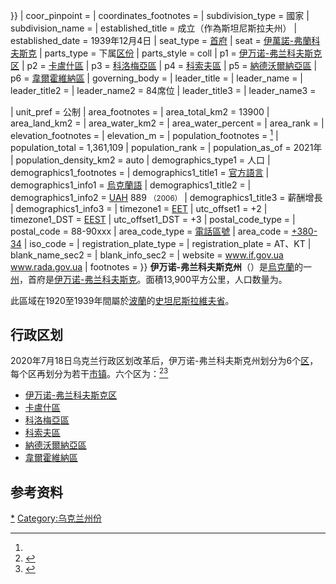 {{Expand Ukrainian}}
{{NoteTA
|1=zh-hk:伊萬諾;zh-cn:伊万诺;zh-tw:伊瓦諾;
|2=zh-hk:弗蘭科夫斯克;zh-cn:弗兰科夫斯克;zh-tw:福蘭基夫斯克;
}}
{{Infobox settlement
| name                    = 伊萬諾-弗蘭科夫斯克州
| native_name             = Івано-Франківська область
| native_name_lang        = uk
| nickname                = 
| settlement_type         = [[州_(烏克蘭)|州]]
| image_skyline           = 
| image_alt               = 
| image_caption           = 
| image_flag              = Flag_of_Ivano-Frankivsk_Oblast2.svg
| flag_alt                = 伊萬諾-弗蘭科夫斯克州州旗
| flag_size               = 105px
| image_shield            = Ivano-Frankivsk_Oblast-COA.svg
| shield_alt              = 伊萬諾-弗蘭科夫斯克州州徽
| shield_size             = 70px
| image_map               = Ivano-Frankivsk in Ukraine.svg
| mapsize                 = 
| map_alt                 = 
| map_caption             = 
| coordinates             = {{#if:|{{#invoke:Coordinates|coordinsert|{{{coordinates}}}|region:UA|type:adm1st}}}}
| coor_pinpoint           = 
| coordinates_footnotes   = 
| subdivision_type        = 國家
| subdivision_name        = {{flag|Ukraine}}
| established_title       = 成立（作為斯坦尼斯拉夫州）
| established_date        = 1939年12月4日
| seat_type               = [[首府|首府]]
| seat                    = [[伊萬諾-弗蘭科夫斯克|伊萬諾-弗蘭科夫斯克]]
| parts_type            = 下属[[区_(乌克兰)|区份]]
| parts_style           = coll
| p1                    = [[伊万诺-弗兰科夫斯克区|伊万诺-弗兰科夫斯克区]]
| p2                    = [[卡盧什區|卡盧什區]]
| p3                    = [[科洛梅亞區|科洛梅亞區]]
| p4                    = [[科索夫區|科索夫區]]
| p5                    = [[納德沃爾納亞區|納德沃爾納亞區]]
| p6                    = [[韋爾霍維納區|韋爾霍維納區]]
| governing_body        = {{link-uk|伊万诺-弗兰科夫斯克州国家管理局|Івано-Франківська обласна державна адміністрація}}
| leader_title          = {{link-en|伊万诺-弗兰科夫斯克州州长|Governor of Ivano-Frankivsk Oblast|州長}}
| leader_name           = {{link-en|斯维特兰娜·奥尼修克|Svitlana Onyschuk}}
| leader_title2         = {{link-en|伊万诺-弗兰科夫斯克州拉达|Ivano-Frankivsk Oblast Council|州議會}}
| leader_name2          = 84席位
| leader_title3         = {{link-en|伊万诺-弗兰科夫斯克州拉达|Ivano-Frankivsk Oblast Council|議會議長}}
| leader_name3          = {{link-en|亚历山大·瑟奇|Oleksandr Sych}}

| unit_pref               = 公制
| area_footnotes          = 
| area_total_km2          = 13900
| area_land_km2           = 
| area_water_km2          = 
| area_water_percent      = 
| area_rank               = {{link-en|烏克蘭各州面積列表|List of Ukrainian oblasts and territories by area|第22位}}
| elevation_footnotes     = 
| elevation_m             = 
| population_footnotes    = <ref name="ua2021estimate"/>
| population_total        = 1,361,109
| population_rank         = {{link-en|烏克蘭各州人口列表|List of Ukrainian oblasts and territories by population|第13位}}
| population_as_of        = 2021年
| population_density_km2  = auto
| demographics_type1      = 人口
| demographics1_footnotes = <!-- for references: use <ref> tags -->
| demographics1_title1    = [[官方語言|官方語言]]
| demographics1_info1     = [[烏克蘭語|烏克蘭語]]
| demographics1_title2    = {{link-en|烏克蘭各州薪酬列表|List of Ukrainian oblasts and territories by salary|平均薪酬}}
| demographics1_info2     = [[烏克蘭格拉夫納|UAH]] 889 <small>（2006）</small>
| demographics1_title3    = 薪酬增長
| demographics1_info3     = 
| timezone1               = [[歐洲東部時間|EET]]
| utc_offset1             = +2
| timezone1_DST           = [[歐洲東部夏令時間|EEST]]
| utc_offset1_DST         = +3
| postal_code_type        = {{link-en|烏克蘭郵政編號|Ukrainian postal codes|郵政編號}}
| postal_code             = 88-90xxx
| area_code_type          = [[電話區號|電話區號]]
| area_code               = [[電話區號|+380-34]]
| iso_code                = {{link-en|ISO 3166-2:UA|ISO 3166-2:UA|UA-26}}
| registration_plate_type = {{link-en|烏克蘭車輛號牌|Vehicle registration plates of Ukraine|車輛號牌}}
| registration_plate      = AT、KT
| blank_name_sec2         = {{link-en|FIPS 10-4|FIPS 10-4}}
| blank_info_sec2         = {{link-en|FIPS地區編號列表 (S-U)|List of FIPS region codes (S-U)#UP:Ukraine|UP06}}
| website                 = [http://www.if.gov.ua www.if.gov.ua]<br/>[https://web.archive.org/web/20071001062059/http://gska2.rada.gov.ua:7777/pls/z7502/A005?rdat1=04.06.2007&rf7571=13163 www.rada.gov.ua]
| footnotes               = 
}}
'''伊万诺-弗兰科夫斯克州'''（{{lang-uk|Івано-Франківська область|Ivano-Frankivs'ka oblast'}}）是[[烏克蘭|烏克蘭]]的一[[州_(烏克蘭)|州]]，首府是[[伊万诺-弗兰科夫斯克|伊万诺-弗兰科夫斯克]]。面積13,900平方公里，人口数量为{{Ua-pop-est2021|1,361,109人}}。

此區域在1920至1939年間屬於[[波蘭|波蘭]]的[[史坦尼斯拉維夫省|史坦尼斯拉維夫省]]。

== 行政区划 ==
{{Stack|[[File:Ivano-Frankivsk_Oblast_2020_subdivisions.jpg|thumb]]}}
2020年7月18日乌克兰行政区划改革后，伊万诺-弗兰科夫斯克州划分为6个[[区_(乌克兰)|区]]，每个区再划分为若干[[烏克蘭市鎮|市镇]]。六个区为：<ref>{{Cite news|title=Про утворення та ліквідацію районів. Постанова Верховної Ради України № 807-ІХ.|url=http://www.golos.com.ua/article/333466|access-date=2020-10-03|date=2020-07-18|website=Голос України|language=uk}}</ref><ref>{{cite web |title=Нові райони: карти + склад |url=https://www.minregion.gov.ua/press/news/novi-rajony-karty-sklad/ |publisher=Міністерство розвитку громад та територій України |language=uk}}</ref>
* [[伊万诺-弗兰科夫斯克区|伊万诺-弗兰科夫斯克区]]
* [[卡盧什區|卡盧什區]]
* [[科洛梅亞區|科洛梅亞區]]
* [[科索夫區|科索夫區]]
* [[納德沃爾納亞區|納德沃爾納亞區]]
* [[韋爾霍維納區|韋爾霍維納區]]

==参考资料==
{{reflist}}

{{Ukraine}}
{{Authority control}}
[[Category:伊万诺-弗兰科夫斯克州|*]]
[[Category:乌克兰州份|Category:乌克兰州份]]